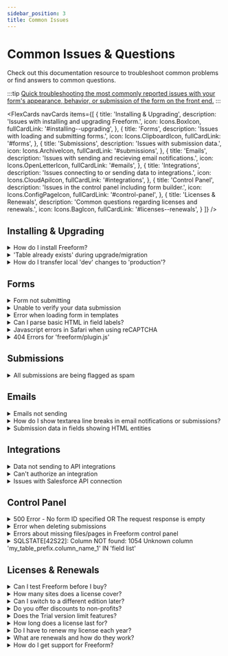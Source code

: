 ```yaml
---
sidebar_position: 3
title: Common Issues
---
```



# Common Issues & Questions

Check out this documentation resource to troubleshoot common problems or find answers to common questions.

:::tip
[Quick troubleshooting the most commonly reported issues with your form's appearance, behavior, or submission of the form on the front end.](./guide/troubleshooting-form-issues.mdx)
:::

<FlexCards
  navCards
  items={[
    {
      title: 'Installing & Upgrading',
      description: 'Issues with installing and upgrading Freeform.',
      icon: Icons.BoxIcon,
      fullCardLink: '#installing--upgrading',
    },
    {
      title: 'Forms',
      description: 'Issues with loading and submitting forms.',
      icon: Icons.ClipboardIcon,
      fullCardLink: '#forms',
    },
    {
      title: 'Submissions',
      description: 'Issues with submission data.',
      icon: Icons.ArchiveIcon,
      fullCardLink: '#submissions',
    },
    {
      title: 'Emails',
      description: 'Issues with sending and recieving email notifications.',
      icon: Icons.OpenLetterIcon,
      fullCardLink: '#emails',
    },
    {
      title: 'Integrations',
      description: 'Issues connecting to or sending data to integrations.',
      icon: Icons.CloudApiIcon,
      fullCardLink: '#integrations',
    },
    {
      title: 'Control Panel',
      description: 'Issues in the control panel including form builder.',
      icon: Icons.ConfigPageIcon,
      fullCardLink: '#control-panel',
    },
    {
      title: 'Licenses & Renewals',
      description: 'Common questions regarding licenses and renewals.',
      icon: Icons.BagIcon,
      fullCardLink: '#licenses--renewals',
    }
  ]}
/>

<div className="common-issues">

## Installing & Upgrading

<details>
  <summary>How do I install Freeform?</summary>
  <AnswerCard>
    Installing Freeform is done just like any other plugin for Craft, similar to how you would install Craft itself. Please refer to the [Installation guide](../setup/installing-updating.mdx) in the documentation.
  </AnswerCard>
</details>
<details>
  <summary>'Table already exists' during upgrade/migration</summary>

  When attempting to run migrations during an upgrade of Freeform, I get an error like `Table already exists...`

  <AnswerCard>
    Getting an error like `Table already exists...` while running migrations during an upgrade is almost always caused by a previously failed migration that is trying to be run again.
    In cases like this, it's likely that an upgrade was attempted, a migration error occurred, and then a downgrade to the original version was attempted.

    If an upgrade migration fails at any point, you must be prepared to **fully restore your database using the backup you created before initiating the update again**.
    A failed migration may leave the database partially changed or other migrations may have occurred. Downgrading to an earlier version could corrupt the database and
    make it unrecoverable.

    :::warning
    Always backup your site and database before upgrading your Craft site and/or plugins.
    :::
  </AnswerCard>
</details>
<details>
  <summary>How do I transfer local 'dev' changes to 'production'?</summary>

  I have a made a number of updates and changes to my Freeform setup on my local dev environment. I'd like to move that over to the staging/production environments. Is this possible?

  <AnswerCard>
    The best way to go about this is using Freeform 5's new [Import / Export](../forms/import-export.mdx) feature. It allows you to granularly import and export partial or entire Freeform setups from one site or environment to another. This could be used for performing site updates across environments and syncing changes in Freeform, or as a boilerplate for new sites.
    
    <details>
      <summary>Further reading...</summary>
      
      If you're wondering if you can manually carry over changes/additions in the database to forms, fields, submissions, etc from one environment to another, this is not currently possible. The issue is that Freeform submissions are technically Craft elements and therefore, things are intertwined within the Craft `elements` and `elements_sites` database tables. Freeform forms are stored as JSON in the `freeform_forms` and various other `freeform_forms_*` database tables, but the fields within are also attached to the `freeform_submissions_*` database tables, complicating it further.
      
      Additionally, if form data and layouts were stored inside Craft's _project config_, it would mean that forms could not be created and edited on sites that use the `allowAdminChanges` setting in Craft. This might work for some customers, but definitely not everyone. This is why we built the new [Import / Export](../forms/import-export.mdx) feature as mentioned above.
    </details>
  </AnswerCard>
</details>

## Forms

<details>
  <summary>Form not submitting</summary>

  When I submit my form, it errors unexpectedly or doesn't do anything.

  <AnswerCard>
    A common issue customers run into is their forms not submitting
    successfully. There's a variety of reasons this might be. Here's a checklist
    to go through and see if any of them might be at play:
    <AnswerChecklist
      items={[
        {
          text: (
            <span>
              Are you sure the form is not being successfully submitted? You can verify this by checking for submissions in the Freeform control panel. If you have the <b>Store Submitted Data</b> setting disabled for the form, consider enabling it temporarily to confirm this.
            </span>
          ),
        },
        {
          text: (
            <span>
              Have you checked the Freeform <a href="../../configuration/settings/#error-log">Error Log</a> page (<i>Freeform</i> → <i>Settings</i> → <i>Error Log</i>)? The Freeform error log is physically located in the same place as the Craft logs (<code>/storage/logs/freeform.log</code>). If there are no logged errors, the Error Log page will not show any errors, and you will likely not see the Freeform error log file.
            </span>
          ),
        },
        {
          text: (
            <span>
              Have you tried testing this inside the demo templates that come included with Freeform? This will at least help narrow things down to possibly an error in your template code if applicable. If your form doesn't work inside the demo templates, try creating an additional form that is simple (e.g. Name, Email, and Message fields), and try submitting again.
            </span>
          ),
        },
        {
          text: (
            <span>
              Do you have caching on your template and/or site? Heavy caching will prevent the Craft CSRF token and Freeform hash from reloading and stop the form from working. If you need to cache your page/site, you'll need to find a way to manually refresh these for each page load.
            </span>
          ),
        },
        {
          text: (
            <span>
              Do you have a rewrite rule for trailing slashes to be removed for <i>.htaccess</i> or <i>Nginx</i>? Try temporarily removing or disabling that and see if it resolves the issue. If using Nginx, you may want to <a href="https://craftcms.stackexchange.com/a/23872/4496">check out this article</a>.
            </span>
          ),
        },
        {
          text: (
            <span>
              Do you have Javascript enabled for your browser? If you don't, and you're using Freeform's built-in <a href="../../forms/spam-protection/#javascript-test">Javascript Test</a> feature, it won't submit the form successfully.
            </span>
          ),
        },
        {
          text: (
            <span>
              Is the form part of an entry and/or page that is generated by a <b>disabled</b> Craft entry (URL includes token like <code>?token=ay2ZFhCPSSvNLLjWxV1QnxO823JjHB-z</code>)? Freeform forms will be blocked from working on pages that are disabled this way.
            </span>
          ),
        },
        {
          text: (
            <span>
              Have a look at the <b>Blocked Spam</b> count for your form in the <i>CP</i> → <i>Freeform</i> → <b>Forms</b> list. If the count is increasing each time you attempt to submit the form, Freeform's <a href="../../forms/spam-protection/">Spam Protection</a> feature is blocking your submissions.
            </span>
          ),
        },
        {
          text: (
            <span>
              Try disabling the <a href="../../forms/spam-protection/">Spam Honeypot</a> feature ( <i>CP</i> → <i>Freeform</i> → <i>Settings</i> → <i>Spam Settings</i> and set <b>Spam Protection</b> setting to disabled) and test again.
            </span>
          ),
        },
        {
          text: (
            <span>
              Are you getting redirected correctly after form submission? Be sure that you don't have any routes or .htaccess rewrites that conflict with the form submission.
            </span>
          ),
        },
        {
          text: (
            <span>
              To be extra thorough, you can also try submitting Craft's simple <a href="https://github.com/craftcms/contact-form">Contact Form</a> plugin.
            </span>
          ),
        },
      ]}
    />
  </AnswerCard>
</details>
<details>
  <summary>Unable to verify your data submission</summary>

  When submitting my forms, I am getting an `Unable to verify your data submission` error.

  <AnswerCard>
    This is almost always because Craft's CSRF token is invalid or expired. The most common causes of this are:

    - **Form/template/website is cached** - if using cache, please see the [Caching Forms](../templates/caching.mdx) documentation guide to see how you will need to manually refresh the Craft CSRF token.
    - **Browser left open too long** - if the user leaves the page open for a while and revisits later, or spends too much time to complete the form (2-3 hours), the Craft CSRF token will expire. This is a limitation of the current PHP Session limit setting for your server. You may be able to extend it for a greater length of time if you contact your webhost/web admin, however.
    - **Loading Freeform onto a different website/domain** - this should work by default, but if you have the `sameSiteCookieValue` [Craft config](https://craftcms.com/docs/5.x/reference/config/general.html#samesitecookievalue) setting set to `strict` or `lax`, it may cause an issue. You'll need to remove the setting line or set it to `null` in order for it to work correctly.
  </AnswerCard>
</details>
<details>
  <summary>Error when loading form in templates</summary>

  I am getting an error when trying to load a form in my template. It looks like this:

  > Solspace\Freeform\Library\Exceptions\FreeformException: Form template 'some-template.html' not found in /PATH/freeform/src/Services/FormsService.php:343

  <AnswerCard>
    This is very likely because you assigned a custom **Formatting Template** to your form, and then at some point did one of the following:

    - Renamed the formatting template file.
    - Deleted the formatting template file.
    - Specified an incorrect Formatting Template directory path in your settings.
    - Switched environments and the Formatting Template directory path setting is incorrect.

    To correct this issue, ensure that:

    <AnswerChecklist
      items={[
        {
          text: 'The path to your Formatting Templates directory path is correct.',
        },
        {
          text: 'The formatting template the form was assigned (at some point) exists.',
        },
      ]}
    />
    <Admonition type="info">
      If you want to change the name of the formatting template file while it is already in use for form(s), you should:

      1. Assign the form(s) a different formatting template
      2. Rename the original formatting template file (when no forms are using it)
      3. Reassign the newly renamed formatting template to the form(s) it should belong to.
    </Admonition>
  </AnswerCard>
</details>
<details>
  <summary>Can I parse basic HTML in field labels?</summary>
  <AnswerCard>
    If you like, you can enter basic HTML into field labels and option labels while inside the form builder. This is especially handy if you want to add emphasis to an option or add a link to an option (e.g. link a checkbox label for Terms & Conditions page).

    The demo and sample templates will likely handle the HTML in the form rendering automatically, but in cases where it doesn't, you may need to apply the `raw` Twig filter:

    Getting HTML (`b`, `i`, etc) to parse for field option labels:

    ```twig {7}
    {{ field.renderLabel() }}

    {% for option in field.options %}
      <div class="checkbox">
        <label>
          <input type="checkbox" name="{{ field.handle }}[]" value="{{ option.value }}" {{ option.value in field.value ? "checked" : "" }} />
          {{ option.label|raw }}
        </label>
      </div>
    {% endfor %}
    ```
  </AnswerCard>
</details>
<details>
  <summary>Javascript errors in Safari when using reCAPTCHA</summary>

  I'm seeing JS errors that say `"The source list for Content Security Policy directive 'script-src' contains an invalid source: "strict-dynamic". It will be ignored.` on forms using reCAPTCHA in Safari.

  <AnswerCard>
    This is out of our control as it is a [known issue with Google and Safari](https://github.com/google/google-api-javascript-client/issues/397). It technically does not interfere with the form functioning correctly, but they are choosing not to address the issue for some reason.
  </AnswerCard>
</details>
<details>
  <summary>404 Errors for 'freeform/plugin.js'</summary>

  Some fields and other JS in my form are not working correctly. I'm also seeing this error in the browser console: `freeform/plugin.js net::ERR_ABORTED 404 (Not Found)`.

  <details>
    <summary>Freeform 5.3+</summary>
      <AnswerCard>
        It's possible this could be a caching issue. First try clearing your Craft cache and see if that helps.

        :::info
        If you're using Freeform 5.3+, this issue is very unlikely to occur. The _Freeform Script Insert Type_ setting was improved and no longer offers the **Static URLs** option, which was likely to cause this issue in some environments.
        :::
    </AnswerCard>
  </details>
  <details>
    <summary>Freeform 5.0.x to 5.2.x</summary>
    <AnswerCard>
      It's possible this could be a caching issue. First try clearing your Craft cache and see if that helps.

      If the JS in your form is not working and you're seeing an error like `freeform/plugin.js net::ERR_ABORTED 404 (Not Found)` in the browser console, it's almost certainly due to your site having server rules you have applied to JS and CSS files to see if they are actual files. The default for Freeform is to load its scripts as **Static URLs**, which becomes a problem in this case. To resolve this issue, you can switch the _Freeform Script Insert Type_ setting (_Craft CP → Freeform → Settings → Form Behavior_) to **As Files** instead.

      - **As Static URLs**<Badge type="recommended" text="Recommended" /> offers built-in browser caching and a static endpoint that delivers the latest Freeform scripts, but are not physical files and therefore cannot have server rules applied.
      - **As Files** (recommended if having issues with _Static URLs_) are actual physical files generated inside of the `cpresources` folder by Craft's asset manager with no caching.
      - **Inline** will add the scripts as inline scripts and may be useful as a workaround if the other 2 options are not working. This doesn't allow for caching, and pollutes the source code.

      :::info
      If you're experiencing this issue only in one environment (like production), it's perfectly safe to just set all environments to use **As Files** without issue.
      :::

      <Photo
        img={require('@site/static/img/craft/freeform/v5/guides/common-issues_plugin-js-400.png')}
        alt="404 Errors for freeform/plugin.js"
      />
    </AnswerCard>
  </details>
</details>

## Submissions

<details>
  <summary>All submissions are being flagged as spam</summary>

  All of my submissions are being flagged or blocked as spam.

  <AnswerCard>
    If all of your form submissions are being blocked as spam or appearing in your Freeform control panel [Spam Folder](../forms/spam-protection.mdx#spam-folder), try going through the following checklist:

    <AnswerChecklist items={[{
        text: (
          <span>
            Have you tried testing this inside the demo templates that come included with Freeform? This will at least help narrow things down to possibly an error in your template code if applicable. If your form doesn't work inside the demo templates, try creating an additional form that is simple (e.g. Name, Email, and Message fields), and try submitting again.
          </span>
        )
      },
      {
        text: (
          <span>
            Do you have caching on your template and/or site? Heavy caching will prevent the Craft CSRF token and Freeform hash from reloading and stop the form from working. If you need to cache your page/site, you'll need to find a way to manually refresh these for each page load.
          </span>
        )
      },
      {
        text: (
          <span>
            Do you have a rewrite rule for trailing slashes to be removed for <i>.htaccess</i> or <i>Nginx</i>? Try temporarily removing or disabling that and see if it resolves the issue. If using Nginx, you may want to <a href="https://craftcms.stackexchange.com/a/23872/4496">check out this article</a>.
          </span>
        )
      }]} />
  </AnswerCard>
</details>

## Emails

<details>
  <summary>Emails not sending</summary>

  How come email notifications are not sending out when a form is submitted?

  <AnswerCard>
    The most common issue users run into is email notifications not sending out properly. Most commonly, this is due to a syntax error in their notification template, or an email server configuration issue. Here's a checklist to go through and see if any of them might be at play:
    <AnswerChecklist
      items={[
        {
          text: 'Are you 100% certain the email notification is not in a spam folder?',
        },
        {
          text: 'Is the email address correct?',
        },
        {
          text: (
            <span>
              Is the form successfully being submitted? You can verify this by checking for submissions in the Freeform control panel. If you have the <b>Store Submitted Data</b> setting disabled for the form, consider enabling it temporarily to confirm this.
            </span>
          ),
        },
        {
          text: (
            <span>
              Have you checked the Freeform <a href="../../configuration/settings#error-log">Error Log</a> page (<i>Freeform</i> → <i>Settings</i> → <i>Error Log</i>)? The Freeform error log is physically located in the same place as the Craft logs (<code>/storage/logs/freeform.log</code>). If there are no logged errors, the Error Log page will not show any errors, and you will likely not see the Freeform error log file.
            </span>
          ),
        },
        {
          text: (
            <span>
              Are you using <b>SMTP</b> or a service that uses SMTP (like <i>Sendgrid</i>, etc)? If so, please make sure that the email address you have configured in the <b>From Email</b> setting for the email notification exactly matches what you have set in the Craft <b>Email Settings</b> area. If you wish to use the submitters email address as the "From" email, use the <b>Reply-to Email</b> setting instead.
            </span>
          ),
        },
        {
          text: (
            <span>
              Have you assigned an email notification template to the <i>Email</i> field, <i>User Select</i> field, or admin <i>Notify</i> area inside the form builder for the given form? For all types of email notifications, they are assigned to fields or the form itself inside the Property Editor column (right side) in the form builder.
            </span>
          ),
        },
        {
          text: (
            <span>
              If using the <a href="../../templates/queries/form/#dynamicnotification">dynamicNotification parameter</a> at template level, be sure to have the proper syntax and the proper email notification template name (with <code>.html</code> file extension if using HTML file).
            </span>
          ),
        },
        {
          text: (
            <span>
              Verify that your email notification template is using the correct syntax. Using incorrect syntax will result in a silent error and failure of the email notification sending. For all inputs such as <b>Subject</b> and <b>From Name</b>, as well as the <b>Email Body</b> area, the syntax is as follows:
              <ul className="list-disc list-inside ml-4 mt-2">
                <li>
                  All custom Freeform fields are <code>{`{{ fieldName }}`}</code>
                  <ul className="list-disc list-inside ml-4">
                    <li>E.g. <code>{`{{ firstName }}`}</code>, <code>{`{{ email }}`}</code></li>
                    <li>Do not prefix the properties with <code>form.</code>, as that refers to info about the form itself (see below)...</li>
                  </ul>
                </li>
                <li>
                  Anything related to <b>info</b> about the form itself is as follows:
                  <ul className="list-disc list-inside ml-4">
                    <li><code>{`{{ form.name }}`}</code> - the Name of the form</li>
                    <li><code>{`{{ form.handle }}`}</code> - the Handle for the form</li>
                    <li><code>{`{{ form.id }}`}</code> - the ID of the form</li>
                  </ul>
                </li>
              </ul>
            </span>
          ),
        },
        {
          text: (
            <span>
              Verify that the fields you're manually calling (if applicable) actually exist for the form and contain data. For example, if you include a field such as <code>{`{{ fullName }}`}</code> in the <b>From Name</b> input field, but your form uses something like <code>{`{{ firstName }}`}</code> and <code>{`{{ lastName }}`}</code> instead, it will result in a silent error and failure of the email notification sending.
            </span>
          ),
        },
        {
          text: (
            <span>
              If using HTML files for your email notification templates, <a href="../../configuration/settings/#email-templates">verify that your Directory Path setting is correct</a>. This can be a common issue if you're switching between dev/staging/production environments.
            </span>
          ),
        },
        {
          text: (
            <span>
              Have you tried testing this inside the demo templates that come included with Freeform? This will at least help narrow things down to possibly an error in your template code if applicable.
            </span>
          ),
        },
        {
          text: (
            <span>
              Are you sending <b>to</b> and <b>from</b> the same email address or email address domain? For example, sending FROM <i>bob@my-precio.us</i> TO <i>bob@my-precio.us</i>, OR FROM <i>bob@my-precio.us</i> TO <i>larry@my-precio.us</i>. Sometimes the email server has very aggressive spam protection and knows that the email is not actually coming from that email address, and blocks the email altogether.
            </span>
          ),
        },
        {
          text: (
            <span>
              Can you send email with Craft's Email Testing feature? Freeform uses Craft's Email service, so if that doesn't work, then Freeform won't either. To check this, in the Control Panel go to <b>Settings</b> → <b>Email</b>, then scroll down to the bottom of the page and click the <i>Test</i> button. You can read more about <a href="https://craftcms.com/knowledge-base/troubleshooting-email-errors">troubleshooting email errors on Craft's documentation page</a>.
            </span>
          ),
        },
        {
          text: (
            <span>
              To be extra thorough, you can also try sending notifications with Craft's simple <a href="https://github.com/craftcms/contact-form">Contact Form</a> plugin.
            </span>
          ),
        },
        {
          text: (
            <span>
              Are you getting redirected correctly after form submission? Be sure that you don't have any routes or .htaccess rewrites that conflict with the form submission.
            </span>
          ),
        },
      ]}
    />
  </AnswerCard>
</details>
<details>
  <summary>How do I show textarea line breaks in email notifications or submissions?</summary>

  <AnswerCard>
    Textarea data is stored in the database as newlines, which obviously don't parse as line breaks when trying to display in email notifications or on front end with Submissions object. To make this happen, use the `nl2br` Twig filter:

    ```twig
    {{ myFieldHandle|nl2br }}
    ```
  </AnswerCard>
</details>
<details>
  <summary>Submission data in fields showing HTML entities</summary>

  When rendering submission data in email notifications or the front end, several characters such as `'` are parsing as `&#39;`, e.g. `You&#39;re a wizard Harry!`.

  <AnswerCard>
    In rare circumstances, some customers have reported this issue happening. A solution for this would be adding the `|raw` filter to the field property, or wrapping `{% autoescape false %}` around it:

    ```twig
    {{ message.value|raw }}
    ```

    OR

    ```twig
    {% autoescape false %}
      {{ message.value }}​
    {% endautoescape %}
    ```
  </AnswerCard>
</details>

## Integrations

<details>
  <summary>Data not sending to API integrations</summary>

  My submission data is not being sent to the API integration I have selected and mapped out.

  <AnswerCard>
    The most common reason why data doesn't get sent to an API integration is because of a field mapping error, whether it's a required field on the API integration side that isn't being fulfilled on the Freeform submission, or the data formatting not matching expectations, etc. Try going through the following checklist:

    <AnswerChecklist items={[  {
      text: (
        <span>
          Have you checked the Freeform <a href="../../configuration/settings/#error-log">Error Log</a> page (<i>Freeform</i> → <i>Settings</i> → <i>Error Log</i>)? The Freeform error log is physically located in the same place as the Craft logs (<code>/storage/logs/freeform.log</code>). If there are no logged errors, the Error Log page will not show any errors, and you will likely not see the Freeform error log file.
        </span>
      )
    },
    {
      text: (
        <span>
          Have you tried testing this inside the demo templates that come included with Freeform? This will at least help narrow things down to possibly an error in your template code if applicable. If your form doesn't work inside the demo templates, try creating an additional form that is simple (e.g. Name, Email, and Message fields), and try submitting again.
        </span>
      )
    },
    {
      text: (
        <span>
          Is the field type / data formatting supported in the API integration? Not all field types are supported for each integration. This is usually noted near the top of the page of each API integration setup documentation page.
        </span>
      )
    }]} />
  </AnswerCard>
</details>
<details>
  <summary>Can't authorize an integration</summary>

  When trying to create and authorize a new integration, or re-authorize an existing integration, I get an error or it fails to do anything.
  
  <Photo
    img={require('@site/static/img/craft/freeform/v5/guides/common-issues_authorize-integration.png')}
    alt="Integration authorization error"
  />

  <AnswerCard>
    There are various reasons this could be happening. The most common issues are:

    <AnswerChecklist items={[  {
      text: (
        <span>
          Invalid credentials (client ID, client token, etc). Ensure these are correct and have not changed.
        </span>
      )
    },
    {
      text: (
        <span>
          Conflicting rewrite rules in your <i>.htaccess</i> or <i>Nginx</i> configuration. Try temporarily removing or minimizing rewrites to see if it helps.
        </span>
      )
    },
    {
      text: (
        <span>
          Agressive security settings on your server such as <b>ModSecurity</b> / <b>SQL injection detection</b>. Try temporarily removing or minimizing rewrites to see if it helps.
        </span>
      )
    }]} />
  </AnswerCard>
</details>
<details>
  <summary>Issues with Salesforce API connection</summary>

  I am seeing errors displayed or logged in the Freeform error log for my Salesforce integration.

  <AnswerCard>
    One reason is that Salesforce usually disables the API access entirely with their Trial version. If you're using the Trial version, you will need to contact Salesforce support to manually enable it for you.

    If you're seeing any errors as follows:

    > Client error response [status code] 400 [reason phrase] Bad Request [url] https://login.salesforce.com/services/oauth2/token'

    - This is because Salesforce runs differently when in Sandbox mode, so be sure to enable the **Sandbox Mode** option inside the CRM integration setting in the Freeform control panel.

    > No 'refresh_token' present in auth response for SalesforceLead. Enable offline-access for your app.

    - Make sure that the **Perform requests on your behalf at any time (refresh_token, offline_access)** setting is added to the **Selected OAuth Scopes** field for your app in Salesforce.

  </AnswerCard>
</details>

## Control Panel

<details>
  <summary>500 Error - No form ID specified OR The request response is empty</summary>

  When trying to save my form in the form builder, I get a `No form ID specified` OR `The request response is empty` error.

  <AnswerCard>
    If you're seeing either of these errors or something similar when trying to save your form in the CP form builder or submit the form in front end template, it's very likely related to your site having a rewrite rule for trailing slashes to be added or removed for _.htaccess_ or _Nginx_. Try temporarily removing or disabling that and see if it resolves the issue. If using Nginx, you may want to [check out this article](https://craftcms.stackexchange.com/a/23872/4496).

    The easiest way around this might be to just try excluding the `admin` directory from the rewrite:

    ##### _.htaccess_

    ```nginx {5-6}
    # Append a trailing slash
    RewriteCond %{REQUEST_FILENAME} !-f
    RewriteCond %{REQUEST_FILENAME} !-d
    RewriteCond %{REQUEST_URI} !/$
    # Exclude Admin directory
    RewriteCond %{REQUEST_URI} !^/admin/
    RewriteRule . %{REQUEST_URI}/ [R=301,L]
    ```

    ##### _Nginx_

    ```nginx
    # Redirect URLs with trailing slash, exclude Admin directory
    rewrite ^/(?!admin)(.*)/$ /$1 permanent;
    ```

    Also be sure that you don't have any agressive security settings enabled on your server such as **ModSecurity** / **SQL injection detection**.
  </AnswerCard>
</details>
<details>
  <summary>Error when deleting submissions</summary>

  I am getting an error like `Class 'Freeform_Submission' not found` while trying to delete submissions in the control panel.

  <AnswerCard>
    This is very likely due to a migration from Freeform for _Craft 2_ missing this part on old submissions. This will need to be resolved manually by updating all instances of `Freeform_Submission` (Craft 2 style) in the **type** column of your Craft **elements** database to `Solspace\Freeform\Elements\Submission` (Craft 3+ style). Be sure to back up your database first.
  </AnswerCard>
</details>
<details>
  <summary>Errors about missing files/pages in Freeform control panel</summary>

  I'm seeing an error in the Freeform control panel area saying that a file or page doesn't exist / is missing, (e.g. when attempting to create a new email notification template, etc).

  <AnswerCard>
    This is usually a result of the file actually being missing on the site, or being blocked for some reason. Make sure that your server, site, or FTP client is not ignoring or excluding certain files and/or directories for any reason (e.g. an **.htaccess** rewrite rule that manipulates URL's can interfere with Freeform's POST to `/save` by redirecting it to `/save/`, etc). In all known cases of this, the aforementioned solutions always resolved the issue. Also be sure that you don't have any agressive security settings enabled on your server such as **ModSecurity** / **SQL injection detection**.
  </AnswerCard>
</details>
<details>
  <summary>SQLSTATE[42S22]: Column NOT found: 1054 Unknown column 'my_table_prefix.column_name_1' IN 'field list'</summary>

  I'm seeing an error that says:
  `SQLSTATE[42S22]: Column NOT found: 1054 Unknown column 'my_table_prefix.column_name_1' IN 'field list'`

  <AnswerCard>
    This is error is indicating that there is a column mismatch between `freeform_forms_fields` table and related `freeform_submissions_` table.

    It could be caused by a migration during a Freeform update. If this just happened after updating Freeform, try fully restoring your database using the backup you created before initiating the update again. A failed migration may leave the database partially changed or other migrations may have occurred. Downgrading to an earlier version could corrupt the database and make it unrecoverable.
  </AnswerCard>
</details>

## Licenses & Renewals

<details>
  <summary>Can I test Freeform before I buy?</summary>
  <AnswerCard>
    Yes! You can use Freeform on any private domain name for as long as you need, just like with Craft. Whether it's on your local dev server or a staging site, you're good to go. You only have to buy a license when you're ready to launch your site live, just like with Craft.
  </AnswerCard>
</details>
<details>
  <summary>How many sites does a license cover?</summary>
  <AnswerCard>
    You only need to buy a Freeform license for each Craft license you have. So, if you're running a Craft multi-site on one install, you just need one license. It's just like Craft! There's no need to get separate licenses for other environments of the same site, like development or staging.
  </AnswerCard>
</details>
<details>
  <summary>Can I switch to a different edition later?</summary>
  <AnswerCard>
    Yes! You can switch to the _Lite_ or _Pro_ editions at any time! You just pay the difference in price. For example, if you're using the _Lite_ edition and wish to switch to _Pro_, you will just pay $50. You don't need to reinstall anything and you won't lose any of your data.

    Check out the [Changing Editions](../setup/installing-updating.mdx#changing-editions) guide for more information!
  </AnswerCard>
</details>
<details>
  <summary>Do you offer discounts to non-profits?</summary>
  <AnswerCard>
    Yes! We offer a discount to non-profits for 20% off the regular price upon proof of non-profit status. Please [contact us](/support/) for more information about this.
  </AnswerCard>
</details>
<details>
  <summary>Does the Trial version limit features?</summary>
  <AnswerCard>
    The trial versions of Solspace software are fully functional and not limited in any way. However, if you try to use a trial version on a production site, Craft will display a red banner at the top of your control panel, prompting you to purchase a license.

    More information about [Craft's license enforcement](https://craftcms.com/knowledge-base/how-craft-license-enforcement-works).
  </AnswerCard>
</details>
<details>
  <summary>How long does a license last for?</summary>
  <AnswerCard>
    A single license provides one year of updates and support. After this period, you can continue using the plugin but will no longer receive updates or support. To maintain access to updates and support, you will need to renew your license each year at a discounted rate.
  </AnswerCard>
</details>
<details>
  <summary>Do I have to renew my license each year?</summary>
  <AnswerCard>
    You can renew your license after the initial one-year support period has ended. Your plugin will continue to work properly in the meantime. If you prefer, you can wait until the following year to renew and receive the latest updates.
    
    However, we don't recommend avoiding updates altogether, as you would miss out on new features and important fixes.
  </AnswerCard>
</details>
<details>
  <summary>What are renewals and how do they work?</summary>
  <AnswerCard>
    Renewals help you keep your plugin updated and access technical support. However, they are entirely optional.
    
    For example, if you purchase the _Lite_ edition of Freeform for $99, the renewal price after one year is $49. Your initial purchase of $99 includes support and updates for one year. When it's time to renew, you can extend your updates and support for another year at the renewal price of just $49, rather than paying the full amount of $99 again.
  </AnswerCard>
</details>
<details>
  <summary>How do I get support for Freeform?</summary>
  <AnswerCard>
    We provide free support for Freeform. If you have any questions or encounter issues, you can [create an issue on GitHub](https://github.com/solspace/craft-freeform/issues/new/choose) or [send us a private support ticket](/support/). We're here to help!
  </AnswerCard>
</details>

</div>
